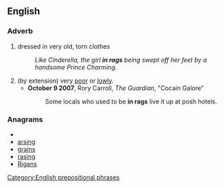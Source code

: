 ==English==
===Adverb===
{{en-adv|pos=[[in]] [[rags]]|-}}

#dressed in very old, torn clothes
#:''Like Cinderella, the girl '''in rags''' being swept off her feet by a handsome Prince Charming.''
#(by extension) very [[poor]] or [[lowly]].
#*'''October 9 2007''',  Rory Carroll, ''The Guardian'', "Cocain Galore"
#*:Some locals who used to be '''in rags''' live it up at posh hotels.

===Anagrams===
* {{alphagram|aginrs}}
* [[arsing#English|arsing]]
* [[grains#English|grains]]
* [[rasing#English|rasing]]
* [[Rigans#English|Rigans]]

[[Category:English prepositional phrases]]